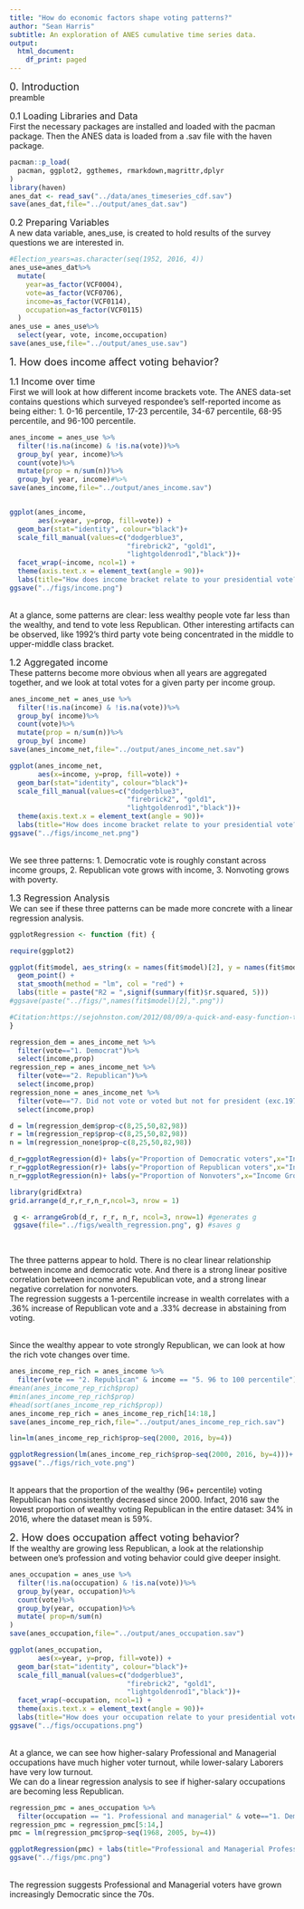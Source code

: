 ```yaml
---
title: "How do economic factors shape voting patterns?"
author: "Sean Harris"
subtitle: An exploration of ANES cumulative time series data.
output:
  html_document:
    df_print: paged
---
```



<font size="4"> 0. Introduction </font>
<br> preamble

<font size="3"> 0.1 Loading Libraries and Data </font>
<br> First the necessary packages are installed and loaded with the pacman package. Then the ANES data is loaded from a .sav file with the haven package.

```r
pacman::p_load(
  pacman, ggplot2, ggthemes, rmarkdown,magrittr,dplyr
)
library(haven)
anes_dat <- read_sav("../data/anes_timeseries_cdf.sav")
save(anes_dat,file="../output/anes_dat.sav")
```

<font size="3"> 0.2 Preparing Variables </font>
<br> A new data variable, anes_use, is created to hold results of the survey questions we are interested in.

```r

#Election_years=as.character(seq(1952, 2016, 4))
anes_use=anes_dat%>% 
  mutate( 
    year=as_factor(VCF0004), 
    vote=as_factor(VCF0706), 
    income=as_factor(VCF0114),
    occupation=as_factor(VCF0115)
  ) 
anes_use = anes_use%>%
  select(year, vote, income,occupation)
save(anes_use,file="../output/anes_use.sav")

```
<font size="4"> 1. How does income affect voting behavior? </font>

<font size="3"> 1.1 Income over time </font>
<br> First we will look at how different income brackets vote. The ANES data-set contains questions which surveyed respondee's self-reported income as being either: 1. 0-16 percentile, 17-23 percentile, 34-67 percentile, 68-95 percentile, and 96-100 percentile. 

```r
anes_income = anes_use %>% 
  filter(!is.na(income) & !is.na(vote))%>% 
  group_by( year, income)%>% 
  count(vote)%>% 
  mutate(prop = n/sum(n))%>%
  group_by( year, income)#%>% 
save(anes_income,file="../output/anes_income.sav")


ggplot(anes_income, 
       aes(x=year, y=prop, fill=vote)) + 
  geom_bar(stat="identity", colour="black")+ 
  scale_fill_manual(values=c("dodgerblue3", 
                             "firebrick2", "gold1", 
                             "lightgoldenrod1","black"))+ 
  facet_wrap(~income, ncol=1) + 
  theme(axis.text.x = element_text(angle = 90))+ 
  labs(title="How does income bracket relate to your presidential vote?")
ggsave("../figs/income.png")
```
<br>At a glance, some patterns are clear: less wealthy people vote far less than the wealthy, and tend to vote less Republican. Other interesting artifacts can be observed, like 1992's third party vote being concentrated in the middle to upper-middle class bracket.

<font size="3"> 1.2 Aggregated income </font>
<br> These patterns become more obvious when all years are aggregated together, and we look at total votes for a given party per income group.

```r
anes_income_net = anes_use %>% 
  filter(!is.na(income) & !is.na(vote))%>% 
  group_by( income)%>% 
  count(vote)%>% 
  mutate(prop = n/sum(n))%>%
  group_by( income)
save(anes_income_net,file="../output/anes_income_net.sav")

ggplot(anes_income_net, 
       aes(x=income, y=prop, fill=vote)) + 
  geom_bar(stat="identity", colour="black")+ 
  scale_fill_manual(values=c("dodgerblue3", 
                             "firebrick2", "gold1", 
                             "lightgoldenrod1","black"))+ 
  theme(axis.text.x = element_text(angle = 90))+ 
  labs(title="How does income bracket relate to your presidential vote?")
ggsave("../figs/income_net.png")

```
<br>We see three patterns: 1. Democratic vote is roughly constant across income groups, 2. Republican vote grows with income, 3. Nonvoting grows with poverty. 

<font size="3"> 1.3 Regression Analysis </font>
<br> We can see if these three patterns can be made more concrete with a linear regression analysis.

```r
ggplotRegression <- function (fit) {

require(ggplot2)

ggplot(fit$model, aes_string(x = names(fit$model)[2], y = names(fit$model)[1])) + 
  geom_point() +
  stat_smooth(method = "lm", col = "red") +
  labs(title = paste("R2 = ",signif(summary(fit)$r.squared, 5)))
#ggsave(paste("../figs/",names(fit$model)[2],".png"))

#Citation:https://sejohnston.com/2012/08/09/a-quick-and-easy-function-to-plot-lm-results-in-r/
}
```


```r
regression_dem = anes_income_net %>% 
  filter(vote=="1. Democrat")%>% 
  select(income,prop)
regression_rep = anes_income_net %>% 
  filter(vote=="2. Republican")%>% 
  select(income,prop)
regression_none = anes_income_net %>% 
  filter(vote=="7. Did not vote or voted but not for president (exc.1972)")%>% 
  select(income,prop)

d = lm(regression_dem$prop~c(8,25,50,82,98))
r = lm(regression_rep$prop~c(8,25,50,82,98))
n = lm(regression_none$prop~c(8,25,50,82,98))

d_r=ggplotRegression(d)+ labs(y="Proportion of Democratic voters",x="Income Group\n(Percentile)")+stat_smooth(method = "lm", col = "blue")
r_r=ggplotRegression(r)+ labs(y="Proportion of Republican voters",x="Income Group\n(Percentile)")+stat_smooth(method = "lm", col = "red")
n_r=ggplotRegression(n)+ labs(y="Proportion of Nonvoters",x="Income Group\n(Percentile)")+stat_smooth(method = "lm", col = "black")

library(gridExtra)
grid.arrange(d_r,r_r,n_r,ncol=3, nrow = 1)

 g <- arrangeGrob(d_r, r_r, n_r, ncol=3, nrow=1) #generates g
 ggsave(file="../figs/wealth_regression.png", g) #saves g



```
<br>The three patterns appear to hold. There is no clear linear relationship between income and democratic vote. And there is a strong linear positive correlation between income and Republican vote, and a strong linear negative correlation for nonvoters.
<br>The regression suggests a 1-percentile increase in wealth correlates with a .36% increase of Republican vote and a .33% decrease in abstaining from voting. 

<br> Since the wealthy appear to vote strongly Republican, we can look at how the rich vote changes over time.

```r
anes_income_rep_rich = anes_income %>%
  filter(vote == "2. Republican" & income == "5. 96 to 100 percentile")
#mean(anes_income_rep_rich$prop)
#min(anes_income_rep_rich$prop)
#head(sort(anes_income_rep_rich$prop))
anes_income_rep_rich = anes_income_rep_rich[14:18,]
save(anes_income_rep_rich,file="../output/anes_income_rep_rich.sav")

lin=lm(anes_income_rep_rich$prop~seq(2000, 2016, by=4))

ggplotRegression(lm(anes_income_rep_rich$prop~seq(2000, 2016, by=4)))+ labs(title="",y="Proportion of Republicans",x="Year")
ggsave("../figs/rich_vote.png")


```
<br>It appears that the proportion of the wealthy (96+ percentile) voting Republican has consistently decreased since 2000. Infact, 2016 saw the lowest proportion of wealthy voting Republican in the entire dataset: 34% in 2016, where the dataset mean is 59%.


<font size="4"> 2. How does occupation affect voting behavior? </font>
<br> If the wealthy are growing less Republican, a look at the relationship between one's profession and voting behavior could give deeper insight.


```r
anes_occupation = anes_use %>% 
  filter(!is.na(occupation) & !is.na(vote))%>% 
  group_by(year, occupation)%>% 
  count(vote)%>% 
  group_by(year, occupation)%>% 
  mutate( prop=n/sum(n)
) 
save(anes_occupation,file="../output/anes_occupation.sav")

ggplot(anes_occupation, 
       aes(x=year, y=prop, fill=vote)) + 
  geom_bar(stat="identity", colour="black")+ 
  scale_fill_manual(values=c("dodgerblue3", 
                             "firebrick2", "gold1", 
                             "lightgoldenrod1","black"))+ 
  facet_wrap(~occupation, ncol=1) + 
  theme(axis.text.x = element_text(angle = 90))+ 
  labs(title="How does your occupation relate to your presidential vote?")
ggsave("../figs/occupations.png")


```

<br>At a glance, we can see how higher-salary Professional and Managerial occupations have much higher voter turnout, while lower-salary Laborers have very low turnout. 
<br> We can do a linear regression analysis to see if higher-salary occupations are becoming less Republican.

```r
regression_pmc = anes_occupation %>%
  filter(occupation == "1. Professional and managerial" & vote=="1. Democrat")
regression_pmc = regression_pmc[5:14,]
pmc = lm(regression_pmc$prop~seq(1968, 2005, by=4))

ggplotRegression(pmc) + labs(title="Professional and Managerial Professions",y="Proportion of Democratic voters",x="Year")+stat_smooth(method = "lm", col = "blue")
ggsave("../figs/pmc.png")

```

<br>The regression suggests Professional and Managerial voters have grown increasingly Democratic since the 70s. 














